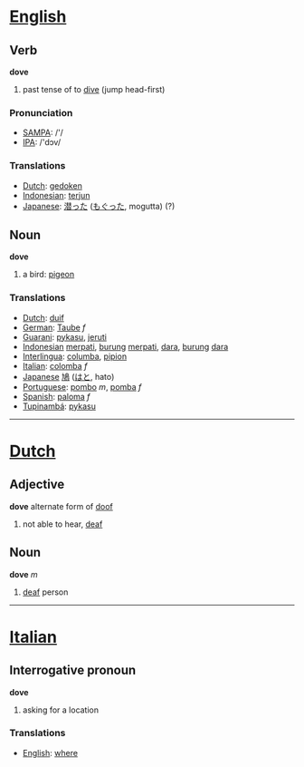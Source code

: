 =[[English]]=
== Verb ==

'''dove'''

# past tense of to [[dive]] (jump head-first)

=== Pronunciation ===
*[[w:SAMPA|SAMPA]]: /'/
*[[w:IPA|IPA]]: /'dɔv/

=== Translations ===
*[[Dutch]]: [[gedoken]]
*[[Indonesian]]: [[terjun]]
*[[Japanese]]: [[潜った]] ([[もぐった]], mogutta) (?)

== Noun ==

'''dove'''

# a bird: [[pigeon]]

=== Translations ===
*[[Dutch]]: [[duif]]
*[[German]]: [[Taube]] ''f''
*[[Guarani]]: [[pykasu]], [[jeruti]]
*[[Indonesian]] [[merpati]], [[burung]] [[merpati]], [[dara]], [[burung]] [[dara]]
*[[Interlingua]]: [[columba]], [[pipion]]
*[[Italian]]: [[colomba]] ''f''
*[[Japanese]] [[鳩]] ([[はと]], hato)
*[[Portuguese]]: [[pombo]] ''m'', [[pomba]] ''f''
*[[Spanish]]: [[paloma]] ''f''
*[[Tupinambá]]: [[pykasu]]

----

=[[Dutch]]=

== Adjective ==

'''dove''' alternate form of [[doof]]
# not able to hear, [[deaf]]

== Noun ==

'''dove''' ''m''
# [[deaf]] person


----

=[[Italian]]=

== Interrogative pronoun ==

'''dove'''

# asking for a location

=== Translations ===
*[[English]]: [[where]]